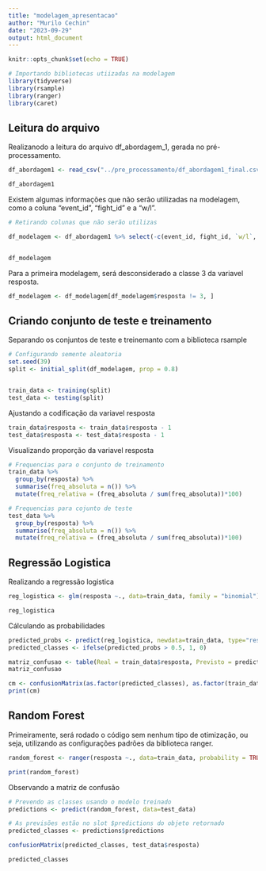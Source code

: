 ```yaml
---
title: "modelagem_apresentacao"
author: "Murilo Cechin"
date: "2023-09-29"
output: html_document
---
```


```r
knitr::opts_chunk$set(echo = TRUE)
```



```r
# Importando bibliotecas utiizadas na modelagem
library(tidyverse)
library(rsample)
library(ranger)
library(caret)
```

## Leitura do arquivo

Realizanodo a leitura do arquivo df_abordagem_1, gerada no pré-processamento.

```r
df_abordagem1 <- read_csv("../pre_processamento/df_abordagem1_final.csv")

df_abordagem1
```

Existem algumas informações que não serão utilizadas na modelagem, como a coluna "event_id", "fight_id" e a "w/l".

```r
# Retirando colunas que não serão utilizas

df_modelagem <- df_abordagem1 %>% select(-c(event_id, fight_id, `w/l`, fighter1, fighter2, fighters1_id, fighters2_id))


df_modelagem
```
Para a primeira modelagem, será desconsiderado a classe 3 da variavel resposta.

```r
df_modelagem <- df_modelagem[df_modelagem$resposta != 3, ]
```




## Criando conjunto de teste e treinamento

Separando os conjuntos de teste e treinemanto com a biblioteca rsample

```r
# Configurando semente aleatoria
set.seed(39)
split <- initial_split(df_modelagem, prop = 0.8)


train_data <- training(split)
test_data <- testing(split)
```

Ajustando a codificação da variavel resposta

```r
train_data$resposta <- train_data$resposta - 1
test_data$resposta <- test_data$resposta - 1
```


Visualizando proporção da variavel resposta

```r
# Frequencias para o conjunto de treinamento
train_data %>%
  group_by(resposta) %>%
  summarise(freq_absoluta = n()) %>%
  mutate(freq_relativa = (freq_absoluta / sum(freq_absoluta))*100)
```


```r
# Frequencias para cojunto de teste
test_data %>%
  group_by(resposta) %>%
  summarise(freq_absoluta = n()) %>%
  mutate(freq_relativa = (freq_absoluta / sum(freq_absoluta))*100)
```
## Regressão Logistica

Realizando a regressão logistica

```r
reg_logistica <- glm(resposta ~., data=train_data, family = "binomial")

reg_logistica
```
Cálculando as probabilidades

```r
predicted_probs <- predict(reg_logistica, newdata=train_data, type="response")
predicted_classes <- ifelse(predicted_probs > 0.5, 1, 0)

```



```r
matriz_confusao <- table(Real = train_data$resposta, Previsto = predicted_classes)
matriz_confusao
```
```r
cm <- confusionMatrix(as.factor(predicted_classes), as.factor(train_data$resposta))
print(cm)
```

## Random Forest

Primeiramente, será rodado o código sem nenhum tipo de otimização, ou seja, utilizando as configurações padrões da biblioteca ranger.
```r
random_forest <- ranger(resposta ~., data=train_data, probability = TRUE)

print(random_forest)
```
Observando a matriz de confusão

```r
# Prevendo as classes usando o modelo treinado
predictions <- predict(random_forest, data=test_data)

# As previsões estão no slot $predictions do objeto retornado
predicted_classes <- predictions$predictions

confusionMatrix(predicted_classes, test_data$resposta)

```

```r
predicted_classes 
```










